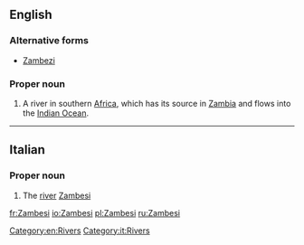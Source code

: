 ==English==
{{wikipedia}}

===Alternative forms===
* [[Zambezi]]

===Proper noun===
{{en-proper noun}}

# A river in southern [[Africa]], which has its source in [[Zambia]] and flows into the [[Indian Ocean]].

[[Category:en:Rivers]]

----

==Italian==

===Proper noun===
{{wikipedia|lang=it}}
{{it-proper noun|m}}

# The [[river]] [[Zambesi]] 

[[Category:it:Rivers]]

[[fr:Zambesi]]
[[io:Zambesi]]
[[pl:Zambesi]]
[[ru:Zambesi]]